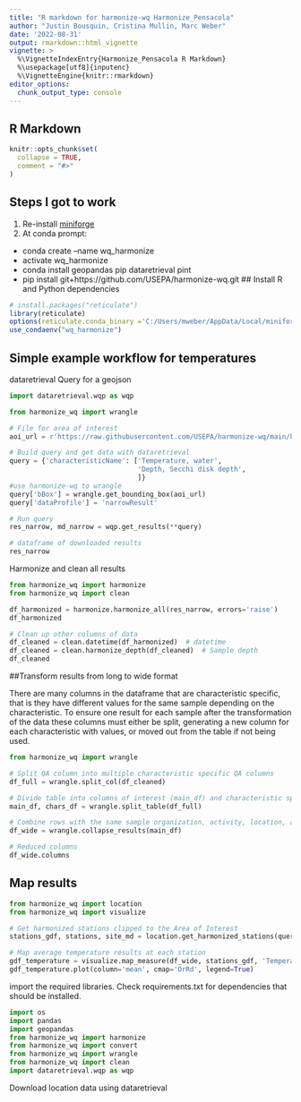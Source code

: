 ```yaml
---
title: "R markdown for harmonize-wq Harmonize_Pensacola"
author: "Justin Bousquin, Cristina Mullin, Marc Weber"
date: '2022-08-31'
output: rmarkdown::html_vignette
vignette: >
  %\VignetteIndexEntry{Harmonize_Pensacola R Markdown}
  %\usepackage[utf8]{inputenc}
  %\VignetteEngine{knitr::rmarkdown}
editor_options: 
  chunk_output_type: console
---
```


## R Markdown
```r
knitr::opts_chunk$set(
  collapse = TRUE,
  comment = "#>"
)
```

## Steps I got to work    
1) Re-install [miniforge](https://github.com/conda-forge/miniforge)
2) At conda prompt:
  - conda create --name wq_harmonize
  - activate wq_harmonize
  - conda install geopandas pip dataretrieval pint
  - pip install git+https://github.com/USEPA/harmonize-wq.git
## Install R and Python dependencies
```r

# install.packages("reticulate")
library(reticulate)
options(reticulate.conda_binary ='C:/Users/mweber/AppData/Local/miniforge3/Scripts/conda.exe')
use_condaenv("wq_harmonize")

```

## Simple example workflow for temperatures

dataretrieval Query for a geojson
```python

import dataretrieval.wqp as wqp

from harmonize_wq import wrangle

# File for area of interest
aoi_url = r'https://raw.githubusercontent.com/USEPA/harmonize-wq/main/harmonize_wq/tests/data/PPBays_NCCA.geojson'

# Build query and get data with dataretrieval
query = {'characteristicName': ['Temperature, water',
                                'Depth, Secchi disk depth',
                                ]}
#use harmonize-wq to wrangle
query['bBox'] = wrangle.get_bounding_box(aoi_url)
query['dataProfile'] = 'narrowResult'

# Run query
res_narrow, md_narrow = wqp.get_results(**query)

# dataframe of downloaded results
res_narrow
```

Harmonize and clean all results

```python
from harmonize_wq import harmonize
from harmonize_wq import clean

df_harmonized = harmonize.harmonize_all(res_narrow, errors='raise')
df_harmonized

# Clean up other columns of data
df_cleaned = clean.datetime(df_harmonized)  # datetime
df_cleaned = clean.harmonize_depth(df_cleaned)  # Sample depth
df_cleaned
```


##Transform results from long to wide format

There are many columns in the dataframe that are characteristic specific, that is they have different values for the same sample depending on the characteristic. To ensure one result for each sample after the transformation of the data these columns must either be split, generating a new column for each characteristic with values, or moved out from the table if not being used.

```python
from harmonize_wq import wrangle

# Split QA column into multiple characteristic specific QA columns
df_full = wrangle.split_col(df_cleaned)

# Divide table into columns of interest (main_df) and characteristic specific metadata (chars_df)
main_df, chars_df = wrangle.split_table(df_full)

# Combine rows with the same sample organization, activity, location, and datetime
df_wide = wrangle.collapse_results(main_df)

# Reduced columns
df_wide.columns
```

## Map results

```python
from harmonize_wq import location
from harmonize_wq import visualize

# Get harmonized stations clipped to the Area of Interest
stations_gdf, stations, site_md = location.get_harmonized_stations(query, aoi=aoi_url)

# Map average temperature results at each station
gdf_temperature = visualize.map_measure(df_wide, stations_gdf, 'Temperature')
gdf_temperature.plot(column='mean', cmap='OrRd', legend=True)
```

import the required libraries. Check requirements.txt for dependencies that should be installed.
```python
import os
import pandas
import geopandas
from harmonize_wq import harmonize
from harmonize_wq import convert
from harmonize_wq import wrangle
from harmonize_wq import clean
import dataretrieval.wqp as wqp
```

Download location data using dataretrieval
```python

```

